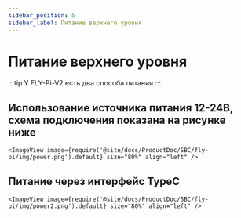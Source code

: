 ```yaml
---
sidebar_position: 5
sidebar_label: Питание верхнего уровня
---
```




# Питание верхнего уровня

:::tip
У FLY-Pi-V2 есть два способа питания
:::

## Использование источника питания 12-24В, схема подключения показана на рисунке ниже

    <ImageView image={require('@site/docs/ProductDoc/SBC/fly-pi/img/power.png').default} size="80%" align="left" />


## Питание через интерфейс TypeC

    <ImageView image={require('@site/docs/ProductDoc/SBC/fly-pi/img/power2.png').default} size="80%" align="left" />